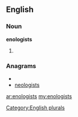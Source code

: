 ==English==

===Noun===
'''enologists'''

# {{plural of|[[enologist]]}}

===Anagrams===
* {{alphagram|egilnoosst}}
* [[neologists#English|neologists]]


[[Category:English plurals]]

[[ar:enologists]]
[[my:enologists]]
